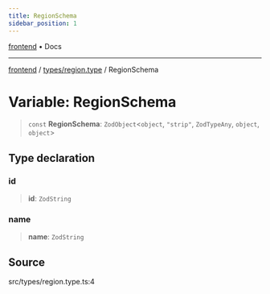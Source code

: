 ```yaml
---
title: RegionSchema
sidebar_position: 1
---
```


[frontend](../../..) • Docs

***

[frontend](../../..) / [types/region.type](..) / RegionSchema

# Variable: RegionSchema

> `const` **RegionSchema**: `ZodObject`\<`object`, `"strip"`, `ZodTypeAny`, `object`, `object`\>

## Type declaration

### id

> **id**: `ZodString`

### name

> **name**: `ZodString`

## Source

src/types/region.type.ts:4
